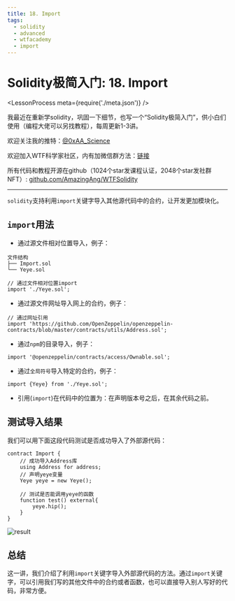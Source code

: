 ```yaml
---
title: 18. Import
tags:
  - solidity
  - advanced
  - wtfacademy
  - import
---
```


# Solidity极简入门: 18. Import
<LessonProcess meta={require('./meta.json')} />

我最近在重新学solidity，巩固一下细节，也写一个“Solidity极简入门”，供小白们使用（编程大佬可以另找教程），每周更新1-3讲。

欢迎关注我的推特：[@0xAA_Science](https://twitter.com/0xAA_Science)

欢迎加入WTF科学家社区，内有加微信群方法：[链接](https://discord.gg/5akcruXrsk)

所有代码和教程开源在github（1024个star发课程认证，2048个star发社群NFT）: [github.com/AmazingAng/WTFSolidity](https://github.com/AmazingAng/WTFSolidity)

-----

`solidity`支持利用`import`关键字导入其他源代码中的合约，让开发更加模块化。

## `import`用法

- 通过源文件相对位置导入，例子：

```
文件结构
├── Import.sol
└── Yeye.sol

// 通过文件相对位置import
import './Yeye.sol';
```

- 通过源文件网址导入网上的合约，例子：
```
// 通过网址引用
import 'https://github.com/OpenZeppelin/openzeppelin-contracts/blob/master/contracts/utils/Address.sol';
```

- 通过`npm`的目录导入，例子：
```solidity
import '@openzeppelin/contracts/access/Ownable.sol';
```

- 通过`全局符号`导入特定的合约，例子：
```solidity
import {Yeye} from './Yeye.sol';
```

- 引用(`import`)在代码中的位置为：在声明版本号之后，在其余代码之前。

## 测试导入结果

我们可以用下面这段代码测试是否成功导入了外部源代码：
```solidity
contract Import {
    // 成功导入Address库
    using Address for address;
    // 声明yeye变量
    Yeye yeye = new Yeye();

    // 测试是否能调用yeye的函数
    function test() external{
        yeye.hip();
    }
}
```

![result](./img/18-1.png)

## 总结
这一讲，我们介绍了利用`import`关键字导入外部源代码的方法。通过`import`关键字，可以引用我们写的其他文件中的合约或者函数，也可以直接导入别人写好的代码，非常方便。


